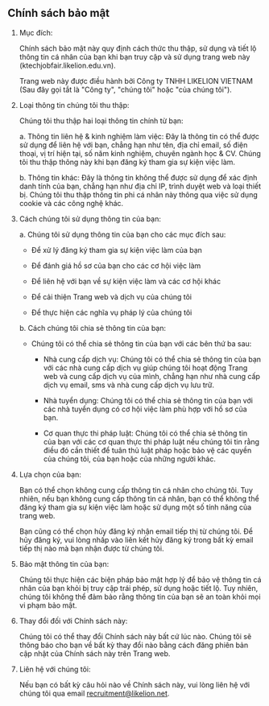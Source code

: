 ## Chính sách bảo mật

1. Mục đích:

   Chính sách bảo mật này quy định cách thức thu thập, sử dụng và tiết lộ thông tin cá nhân của bạn khi bạn truy cập và sử dụng trang web này (ktechjobfair.likelion.edu.vn).

   Trang web này được điều hành bởi Công ty TNHH LIKELION VIETNAM (Sau đây gọi tắt là "Công ty", "chúng tôi" hoặc "của chúng tôi").

2. Loại thông tin chúng tôi thu thập:

   Chúng tôi thu thập hai loại thông tin chính từ bạn:

   a. Thông tin liên hệ & kinh nghiệm làm việc: Đây là thông tin có thể được sử dụng để liên hệ với bạn, chẳng hạn như tên, địa chỉ email, số điện thoại, vị trí hiện tại, số năm kinh nghiệm, chuyên ngành học & CV. Chúng tôi thu thập thông này khi bạn đăng ký tham gia sự kiện việc làm.

   b. Thông tin khác: Đây là thông tin không thể được sử dụng để xác định danh tính của bạn, chẳng hạn như địa chỉ IP, trình duyệt web và loại thiết bị. Chúng tôi thu thập thông tin phi cá nhân này thông qua việc sử dụng cookie và các công nghệ khác.

3. Cách chúng tôi sử dụng thông tin của bạn:

   a. Chúng tôi sử dụng thông tin của bạn cho các mục đích sau:

   - Để xử lý đăng ký tham gia sự kiện việc làm của bạn

   - Để đánh giá hồ sơ của bạn cho các cơ hội việc làm

   - Để liên hệ với bạn về sự kiện việc làm và các cơ hội khác

   - Để cải thiện Trang web và dịch vụ của chúng tôi

   - Để thực hiện các nghĩa vụ pháp lý của chúng tôi

   b. Cách chúng tôi chia sẻ thông tin của bạn:

   - Chúng tôi có thể chia sẻ thông tin của bạn với các bên thứ ba sau:

     - Nhà cung cấp dịch vụ: Chúng tôi có thể chia sẻ thông tin của bạn với các nhà cung cấp dịch vụ giúp chúng tôi hoạt động Trang web và cung cấp dịch vụ của mình, chẳng hạn như nhà cung cấp dịch vụ email, sms và nhà cung cấp dịch vụ lưu trữ.

     - Nhà tuyển dụng: Chúng tôi có thể chia sẻ thông tin của bạn với các nhà tuyển dụng có cơ hội việc làm phù hợp với hồ sơ của bạn.

     - Cơ quan thực thi pháp luật: Chúng tôi có thể chia sẻ thông tin của bạn với các cơ quan thực thi pháp luật nếu chúng tôi tin rằng điều đó cần thiết để tuân thủ luật pháp hoặc bảo vệ các quyền của chúng tôi, của bạn hoặc của những người khác.

4. Lựa chọn của bạn:

   Bạn có thể chọn không cung cấp thông tin cá nhân cho chúng tôi. Tuy nhiên, nếu bạn không cung cấp thông tin cá nhân, bạn có thể không thể đăng ký tham gia sự kiện việc làm hoặc sử dụng một số tính năng của trang web.

   Bạn cũng có thể chọn hủy đăng ký nhận email tiếp thị từ chúng tôi. Để hủy đăng ký, vui lòng nhấp vào liên kết hủy đăng ký trong bất kỳ email tiếp thị nào mà bạn nhận được từ chúng tôi.

5. Bảo mật thông tin của bạn:

   Chúng tôi thực hiện các biện pháp bảo mật hợp lý để bảo vệ thông tin cá nhân của bạn khỏi bị truy cập trái phép, sử dụng hoặc tiết lộ. Tuy nhiên, chúng tôi không thể đảm bảo rằng thông tin của bạn sẽ an toàn khỏi mọi vi phạm bảo mật.

6. Thay đổi đối với Chính sách này:

   Chúng tôi có thể thay đổi Chính sách này bất cứ lúc nào. Chúng tôi sẽ thông báo cho bạn về bất kỳ thay đổi nào bằng cách đăng phiên bản cập nhật của Chính sách này trên Trang web.

7. Liên hệ với chúng tôi:

   Nếu bạn có bất kỳ câu hỏi nào về Chính sách này, vui lòng liên hệ với chúng tôi qua email [recruitment@likelion.net](mailto:recruitment@likelion.net).
